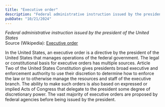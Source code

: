 ```yaml
---
title: "Executive order"
description: "Federal administrative instruction issued by the president of the United States"
pubDate: "10/21/2024"
---
```


*Federal administrative instruction issued by the president of the United States*  
Source (Wikipedia): [Executive order][1]

In the United States, an executive order is a directive by the president of the United States that manages operations of the federal government. The legal or constitutional basis for executive orders has multiple sources. Article Two of the United States Constitution gives presidents broad executive and enforcement authority to use their discretion to determine how to enforce the law or to otherwise manage the resources and staff of the executive branch. The ability to make such orders is also based on expressed or implied Acts of Congress that delegate to the president some degree of discretionary power. The vast majority of executive orders are proposed by federal agencies before being issued by the president.

[1]: https://en.wikipedia.org/wiki/Executive_order
